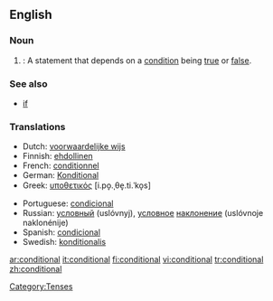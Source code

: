 ==English==
===Noun===
#{{grammar}}: A statement that depends on a [[condition]] being [[true]] or [[false]].

===See also===
*[[if]]

===Translations===
{{top}}
*Dutch: [[voorwaardelijke wijs]] {{m}}
*Finnish: [[ehdollinen]]
*French: [[conditionnel]] {{m}}
*German: [[Konditional]] {{n}}
*Greek: [[υποθετικός]] [i.po̞.ˌθe̞.ti.ˈko̞s] {{m}}
{{mid}}
*Portuguese: [[condicional]] {{m}}
*Russian: [[условный]] (uslóvnyj), [[условный|условное]] [[наклонение]] (uslóvnoje naklonénije) {{n}}
*Spanish: [[condicional]] {{m}}
*Swedish: [[konditionalis]]
{{bottom}}

[[Category:Tenses]]

[[ar:conditional]]
[[it:conditional]]
[[fi:conditional]]
[[vi:conditional]]
[[tr:conditional]]
[[zh:conditional]]